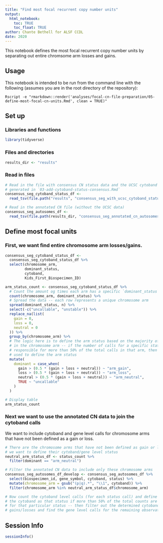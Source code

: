 ```yaml
---
title: "Find most focal recurrent copy number units"
output: 
  html_notebook:
    toc: TRUE
    toc_float: TRUE
author: Chante Bethell for ALSF CCDL
date: 2020
---
```


This notebook defines the most focal recurrent copy number units by separating out entire chromsome arm losses and gains.

## Usage

This notebook is intended to be run from the command line with the following (assumes you are in the root directory of the repository):

```
Rscript -e "rmarkdown::render('analyses/focal-cn-file-preparation/05-define-most-focal-cn-units.Rmd', clean = TRUE)"
```

## Set up

### Libraries and functions

```r
library(tidyverse)
```

### Files and directories

```r
results_dir <- "results"
```

### Read in files

```r
# Read in the file with consensus CN status data and the UCSC cytoband data --
# generated in `03-add-cytoband-status-consensus.Rmd`
consensus_seg_cytoband_status_df <-
  read_tsv(file.path("results", "consensus_seg_with_ucsc_cytoband_status.tsv.gz"))

# Read in the annotated CN file (without the UCSC data)
consensus_seg_autosomes_df <-
  read_tsv(file.path(results_dir, "consensus_seg_annotated_cn_autosomes.tsv.gz"))
```

## Define most focal units

### First, we want find entire chromosome arm losses/gains.

```r
consensus_seg_cytoband_status_df <-
  consensus_seg_cytoband_status_df %>%
  select(chromosome_arm,
         dominant_status,
         cytoband,
         Kids_First_Biospecimen_ID)

arm_status_count <- consensus_seg_cytoband_status_df %>%
  # Count the amount og times each arm has a specific `dominant_status` value
  count(chromosome_arm, dominant_status) %>%
  # Spread the data -- each row represents a unique chromosome arm
  spread(dominant_status, n) %>%
  select(-c("uncallable", "unstable")) %>%
  replace_na(list(
    gain = 0,
    loss = 0,
    neutral = 0
  )) %>%
  group_by(chromosome_arm) %>%
  # The logic here is to define the arm status based on the majority of calls
  # in the chromosome arm -- if the number of calls for a specific status is
  # responsible for more than 50% of the total calls in that arm, then it is
  # used to define the arm status
  mutate(
    dominant = case_when(
      gain > (0.5 * (gain + loss + neutral)) ~ "arm_gain",
      loss > (0.5 * (gain + loss + neutral)) ~ "arm_loss",
      neutral > (0.5 * (gain + loss + neutral)) ~ "arm_neutral",
      TRUE ~ "uncallable"
    )
  )

# Display table
arm_status_count
```

### Next we want to use the annotated CN data to join the cytoband calls

We want to include cytoband and gene level calls for chromosome arms that have not been defined as a gain or loss.

```r
# There are the chromosome arms that have not been defined as gain or loss --
# we want to define their cytoband/gene level status
neutral_arm_status_df <- status_count %>%
  filter(dominant == "arm_neutral")

# Filter the annotated CN data to include only these chromosome arms
consensus_seg_autosomes_df_develop <- consensus_seg_autosomes_df %>%
  select(biospecimen_id, gene_symbol, cytoband, status) %>%
  mutate(chromosome_arm = gsub("(p|q).*", "\\1", cytoband)) %>%
  filter(chromosome_arm %in% neutral_arm_status_df$chromosome_arm)

# Now count the cytoband level calls (for each status call) and define
# the cytoband as that status if more than 50% of the total counts are
# for that particular status -- then filter out the determined cytoband
# gains/losses and find the gene level calls for the remaining observations
```


## Session Info

```r
sessionInfo()
```


